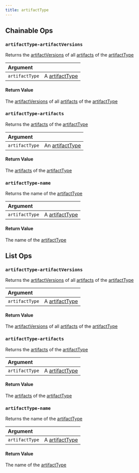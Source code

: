```yaml
---
title: artifactType
---
```

## Chainable Ops
<h3 id="artifactType-artifactVersions"><code>artifactType-artifactVersions</code></h3>

Returns the [artifactVersions]( artifact-version.md) of all [artifacts]( artifact.md) of the [artifactType]( artifact-type.md)

| Argument |  |
| :--- | :--- |
| `artifactType` | A [artifactType]( artifact-type.md) |

#### Return Value
The [artifactVersions](/ref/query-panel/artifact-version/) of all [artifacts](/ref/query-panel/artifact/) of the [artifactType](/ref/query-panel/artifact-type/)

<h3 id="artifactType-artifacts"><code>artifactType-artifacts</code></h3>

Returns the [artifacts]( artifact.md) of the [artifactType](/ref/query-panel/artifact-type/)

| Argument |  |
| :--- | :--- |
| `artifactType` | An [artifactType](/ref/query-panel/artifact-type/) |

#### Return Value
The [artifacts]( artifact.md) of the [artifactType](/ref/query-panel/artifact-type/)

<h3 id="artifactType-name"><code>artifactType-name</code></h3>

Returns the name of the [artifactType](/ref/query-panel/artifact-type/)

| Argument |  |
| :--- | :--- |
| `artifactType` | A [artifactType]( artifact-type.md) |

#### Return Value
The name of the [artifactType]( artifact-type.md)


## List Ops
<h3 id="artifactType-artifactVersions"><code>artifactType-artifactVersions</code></h3>

Returns the [artifactVersions]( artifact-version.md) of all [artifacts]( artifact.md) of the [artifactType]( artifact-type.md)

| Argument |  |
| :--- | :--- |
| `artifactType` | A [artifactType]( artifact-type.md) |

#### Return Value
The [artifactVersions]( artifact-version.md) of all [artifacts]( artifact.md) of the [artifactType]( artifact-type.md)

<h3 id="artifactType-artifacts"><code>artifactType-artifacts</code></h3>

Returns the [artifacts]( artifact.md) of the [artifactType]( artifact-type.md)

| Argument |  |
| :--- | :--- |
| `artifactType` | A [artifactType]( artifact-type.md) |

#### Return Value
The [artifacts]( artifact.md) of the [artifactType]( artifact-type.md)

<h3 id="artifactType-name"><code>artifactType-name</code></h3>

Returns the name of the [artifactType]( artifact-type.md)

| Argument |  |
| :--- | :--- |
| `artifactType` | A [artifactType]( artifact-type.md) |

#### Return Value
The name of the [artifactType]( artifact-type.md)

